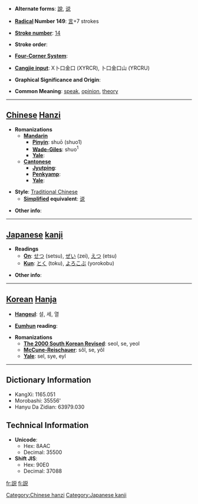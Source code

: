 * '''Alternate forms''': [[說]], [[说]]

* '''[[Wiktionary:Chinese radical index| Radical]] Number 149''': [[Wiktionary:Chinese radical index 言|言]]+7 strokes

* '''[[Wiktionary:Chinese total strokes index|Stroke number]]''': [[Wiktionary:Chinese total strokes index 14|14]]

* '''Stroke order''': 

* '''[[Wiktionary:Chinese four corner index|Four-Corner System]]''': 

* '''[[Wiktionary:Chinese Cangjie index|Cangjie input]]''': X卜口金口 (XYRCR), 卜口金口山 (YRCRU)

* '''Graphical Significance and Origin''': 

* '''Common Meaning''': [[speak]], [[opinion]], [[theory]]

----

== [[Chinese]] [[Hanzi]] ==

* '''Romanizations'''
** '''[[Mandarin]]'''
*** '''[[Pinyin]]''': shuō (shuo1)
*** '''[[Wade-Giles]]''': shuo<sup>1</sup>
*** '''[[Yale]]''': 
** '''[[Cantonese]]'''
*** '''[[Jyutping]]''':
*** '''[[Penkyamp]]''': 
*** '''[[Yale]]''': 

* '''Style''': [[Traditional Chinese]] 
** '''[[Simplified Chinese|Simplified]] equivalent''': [[说]]

* '''Other info''': 

----

== [[Japanese]] [[kanji]] ==

* '''Readings'''
** '''[[On]]''': [[せつ]] (setsu), [[ぜい]] (zei), [[えつ]] (etsu)
** '''[[Kun]]''': [[とく]] (toku), [[よろこぶ]] (yorokobu)

* '''Other info''':  

----

== [[Korean]] [[Hanja]] ==

* '''[[Hangeul]]''': 설, 세, 열

* '''[[Eumhun]] reading''': 

* '''Romanizations'''
** '''[[The 2000 South Korean Revised Romanization|The 2000 South Korean Revised]]''': seol, se, yeol
** '''[[McCune-Reischauer]]''': sŏl, se, yŏl
** '''[[Yale]]''': sel, sye, eyl

----

== Dictionary Information ==

* KangXi: 1165.051
* Morobashi: 35556'
* Hanyu Da Zidian: 63979.030

== Technical Information ==

* '''Unicode''':
** Hex: 8AAC
** Decimal: 35500
* '''Shift JIS''':
** Hex: 90E0
** Decimal: 37088

[[Category:Chinese hanzi]]
[[Category:Japanese kanji]]
[[fr:説]]
[[fi:説]]